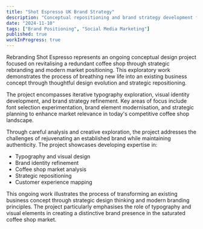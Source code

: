 ```yaml
---
title: "Shot Espresso UK Brand Strategy"
description: "Conceptual repositioning and brand strategy development for a specialty coffee chain in London's saturated market."
date: "2024-11-10"
tags: ["Brand Positioning", "Social Media Marketing"]
published: true
workInProgress: true
---
```


Rebranding Shot Espresso represents an ongoing conceptual design project focused on revitalising a redundant coffee shop through strategic rebranding and modern market positioning. This exploratory work demonstrates the process of breathing new life into an existing business concept through thoughtful design evolution and strategic repositioning.

The project encompasses iterative typography exploration, visual identity development, and brand strategy refinement. Key areas of focus include font selection experimentation, brand element modernisation, and strategic planning to enhance market relevance in today's competitive coffee shop landscape.

Through careful analysis and creative exploration, the project addresses the challenges of rejuvenating an established brand while maintaining authenticity. The project showcases developing expertise in:
* Typography and visual design
* Brand identity refinement
* Coffee shop market analysis
* Strategic repositioning
* Customer experience mapping

This ongoing work illustrates the process of transforming an existing business concept through strategic design thinking and modern branding principles. The project particularly emphasises the role of typography and visual elements in creating a distinctive brand presence in the saturated coffee shop market.